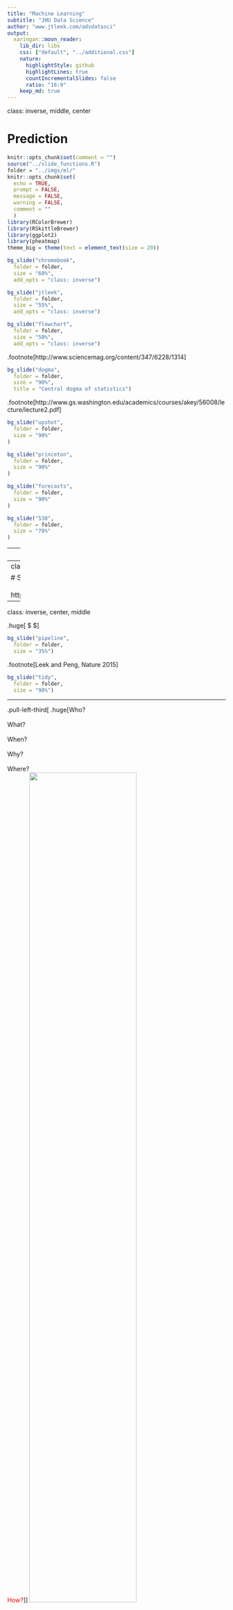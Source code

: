 ```yaml
---
title: "Machine Learning"
subtitle: "JHU Data Science"
author: "www.jtleek.com/advdatasci"
output:
  xaringan::moon_reader:
    lib_dir: libs
    css: ["default", "../additional.css"]
    nature:
      highlightStyle: github
      highlightLines: true
      countIncrementalSlides: false
      ratio: "16:9"
    keep_md: true
---
```

class: inverse, middle, center

# Prediction 

```r
knitr::opts_chunk$set(comment = "")
source("../slide_functions.R")
folder = "../imgs/ml/"
knitr::opts_chunk$set(
  echo = TRUE,
  prompt = FALSE,
  message = FALSE,
  warning = FALSE,
  comment = ""
  )
library(RColorBrewer)
library(RSkittleBrewer)
library(ggplot2)
library(pheatmap)
theme_big = theme(text = element_text(size = 20))
```

```r
bg_slide("chromebook", 
  folder = folder,
  size = "60%",
  add_opts = "class: inverse")
```

```r
bg_slide("jtleek", 
  folder = folder,
  size = "55%",
  add_opts = "class: inverse")
```


```r
bg_slide("flowchart", 
  folder = folder,
  size = "50%",
  add_opts = "class: inverse")
```

.footnote[http://www.sciencemag.org/content/347/6228/1314]

```r
bg_slide("dogma",
  folder = folder,
  size = "90%",
  title = "Central dogma of statistics")
```

.footnote[http://www.gs.washington.edu/academics/courses/akey/56008/lecture/lecture2.pdf]


```r
bg_slide("upshot",
  folder = folder,
  size = "90%"
)
```

```r
bg_slide("princeton",
  folder = folder,
  size = "90%"
)
```

```r
bg_slide("forecasts",
  folder = folder,
  size = "90%"
)
```

```r
bg_slide("538",
  folder = folder,
  size = "70%"
)
```


---
class: inverse, middle, center

# .huge[Why did this happen?!?]


```r
bg_slide("dogma_probability",
  folder = folder,
  size = "90%",
  title = "Central dogma of statistics")
```

.footnote[http://www.gs.washington.edu/academics/courses/akey/56008/lecture/lecture2.pdf]


```r
bg_slide("dogma_inference",
  folder = folder,
  size = "90%",
  title = "Central dogma of statistics")
```

.footnote[http://www.gs.washington.edu/academics/courses/akey/56008/lecture/lecture2.pdf]


---
class: inverse, middle, center

# Silver example <br><br> http://jtleek.com/advdatasci16/code/midterm2012


---
class: inverse, center, middle

.huge[
$
\begin{align}
Y &= \text{some outcome} \\
X &= \text{some covariate} \\
D &= (X,Y) \\
& lm(Y ~ X)
\end{align}
$
]


```r
bg_slide("pipeline",
  folder = folder,
  size = "35%")
```

.footnote[Leek and Peng, Nature 2015]


```r
bg_slide("tidy",
  folder = folder,
  size = "90%")
```

---

.pull-left-third[
.huge[Who?<br><br>
What?<br><br>
When?<br><br>
Why?<br><br>
Where?<br>
<font color = "red"> How?</font>
]
]
<img src="../imgs/modeling/tidy.png" style="width:70%">


---

.pull-left-third[
.huge[Who?<br><br>
What?<br><br>
When?<br>
<font color = "red"> Why?</font><br><br>
Where?<br><br>
How?
]
]
<img src="../imgs/modeling/tidy_hegemony.png" style="width:70%">


---
class: inverse

## Basic approach to model building and inference

.super[
1.  Hold out some data for evaluation
2.  Start with the simplest sensible model
3.  Plot the data and the model
4.  Look at residuals and model fit versus the data
5.  Augment with new variables
6.  Repeat this process
7.  Watch out for overfitting with 3-6!
8.  Evaluate the statistical significance on the held out data
]

---
class: inverse, middle, center

# $F_{0} \subseteq F_{0}(S) \subseteq F_{0}(Y)$

.footnote[Fithian, Sun and Taylor arXiv 2015]

---
class: inverse, middle, center

# $F_{0}$
.huge[
σ-algebra: - what we know
]

---
class: inverse, middle, center

# $F_{0}$

.huge[
"we've done nothing"
]

---
class: inverse, middle, center
# $F_{0}(S)$
.huge[
"we did model selection"
]
---
class: inverse, middle, center
# $F_{0}(Y)$
.huge[
"we looked at all the data"
]

---
class: inverse, middle, center

# $E[\beta | F_{0}] \neq E[\beta | F_{0}(S)]$



```r
bg_slide("eda", 
  folder = folder,
  size = "40%",
  add_opts = "class: inverse",
  title = "EDA is significance testing")
```

.footnote[http://vita.had.co.nz/papers/inference-infovis.pdf]


```r
bg_slide("patil", 
  folder = folder,
  size = "80%"
  )
```

```r
bg_slide("patil", 
  folder = folder,
  size = "80%"
  )
```

.pull-right-third[
.huge[
\begin{align}
F_0 &\subseteq F_{0}(1_{P,Q}(H)) \\
&\subseteq F_{0}(1_{ED}(E)) \\
&\subseteq F_{0}(1_{ED;E}(D)) \\
&\subseteq F_{0}(1_{AP;A}(C)) \\
&\subseteq F_{0}(1_{C}(A*))
\end{align}
]
]


```r
bg_slide("perspectives", 
  folder = folder,
  size = "100%"
  )
```




```r
bg_slide("scatter", 
  folder = folder,
  size = "50%"
  )
```

```r
bg_slide("r4ds", 
  folder = folder,
  size = "45%",
  add_opts = "class: inverse"
  )
```

.footnote[http://r4ds.had.co.nz/model-building.html#introduction-16]



```r
bg_slide("transparency", 
  folder = folder,
  size = "80%",
  add_opts = "class: inverse"
  )
```

```r
bg_slide("religous", 
  folder = folder,
  size = "55%",
  add_opts = "class: inverse"
  )
```

```r
bg_slide("upshot2", 
  folder = folder,
  size = "90%",
  add_opts = "class: inverse"
  )
```


```r
bg_slide("falsepositive", 
  folder = folder,
  size = "80%",
  add_opts = "class: inverse"
  )
```